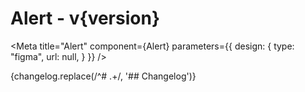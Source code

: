 

<h1>Alert<span className="text-lg font-normal"> - v{version}</span></h1>

<Meta title="Alert" component={Alert} parameters={{
    design: {
      type: "figma",
      url: null,
    }
  }} />

<Canvas withSource="none">
  <Story name="Alert">
    <AlertStory />
  </Story>
</Canvas>

<ArgsTable />

<Description>
  {changelog.replace(/^# .+/, '## Changelog')}
</Description>
